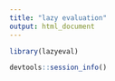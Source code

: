 ```yaml
---
title: "lazy evaluation"
output: html_document
---
```


```r
library(lazyeval)
```

```r
devtools::session_info()
```


